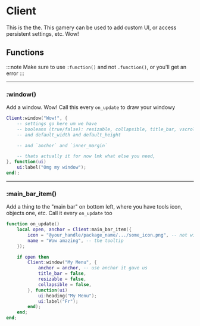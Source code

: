 # Client

This is the the. This gamery can be used to add custom UI, or access persistent settings, etc. Wow!

## Functions

:::note
Make sure to use `:function()` and not `.function()`, or you'll get an error
:::

---

### \:window()

Add a window. Wow! Call this every `on_update` to draw your windowy

```lua
Client:window("Wow!", {
    -- settings go here um we have
    -- booleans (true/false): resizable, collapsible, title_bar, vscroll, hscroll
    -- and default_width and default_height

    -- and `anchor` and `inner_margin`

    -- thats actually it for now lmk what else you need,
}, function(ui)
    ui:label("Omg my window");
end);
```

---

### \:main_bar_item()

Add a thing to the "main bar" on bottom left, where you have tools icon, objects one, etc. Call it every `on_update` too

```lua
function on_update()
    local open, anchor = Client:main_bar_item({
        icon = "@your_handle/package_name/.../some_icon.png", -- not with `require`
        name = "Wow amazing", -- the tooltip
    });

    if open then
        Client:window("My Menu", {
            anchor = anchor, -- use anchor it gave us
            title_bar = false,
            resizable = false,
            collapsible = false,
        }, function(ui)
            ui:heading("My Menu");
            ui:label("Fr");
        end);
    end;
end;
```

